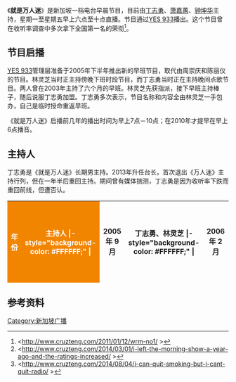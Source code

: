 {{電台節目信息框
|show_name          = 就是万人迷
|image              =
|imagesize          = 300px
|caption            = 
|slogan             = 
|other_names        = 
|format             = 
|runtime            = 四小时
|country            = {{flagicon|Singapore}} 新加坡 <BR> {{flagicon|Malaysia}} 馬來西亞南部 <BR> {{flagicon|Indonesia}} 印度尼西亞部份地區
|language           = [[华语|华语]]
|home_station       = [[YES_933|YES 933]]
|syndicates         = 
|television         = 
|presenter          = [[丁志勇|丁志勇]]<br>[[萧嘉蕙|萧嘉蕙]]<br>[[钟坤华|钟坤华]]
|starring           = 
|announcer          = 
|creator            = 
|writer             = 
|director           = 
|senior_editor      = 
|editor             = 
|producer           = 
|exec_producer      = 
|narrated           = 
|rec_location       = [[新传媒|新传媒]]
|first_aired        = 2005年9月5日  
|last_aired         = 2016年1月8日
|time_from          = 早上6时
|time_to            = 10時
|time_from_2        = 
|time_to_2          = 
|time_from_3        = 
|time_to_3          = 
|repeat_date_start  = 
|repeat_date_last   = 
|repeat_time_from_1 = 
|repeat_time_to_1   = 
|repeat_time_from_2 = 
|repeat_time_to_2   = 
|repeat_time_from_3 = 
|repeat_time_to_3   = 
|num_series         = 
|num_episodes       = 
|opentheme          = 
|othertheme         = 
|endtheme           = 
|podcast            = 
}}

《'''就是万人迷'''》是新加坡一档电台早晨节目，目前由[[丁志勇|丁志勇]]、[[萧嘉蕙|萧嘉蕙]]、[[钟坤华|钟坤华]]主持，星期一至星期五早上六点至十点直播。节目通过[[YES_933|YES 933]]播出。这个节目曾在收听率调查中多次拿下全国第一名的荣衔<ref><http://www.cruzteng.com/2011/01/12/wrm-no1/ {{Wayback|url=http://www.cruzteng.com/2011/01/12/wrm-no1/ |date=20150518094017 }}></ref>。

==节目启播==
[[YES_933|YES 933]]管理层准备于2005年下半年推出新的早班节目，取代由周崇庆和陈丽仪的节目。林灵芝当时正主持傍晚下班时段节目，而丁志勇当时正在主持晚间点歌节目。两人曾在2003年主持了六个月的早班。林灵芝先获指派，接下早班主持棒子，随后说服丁志勇加盟。丁志勇多次表示，节目名称和内容全由林灵芝一手包办，自己是临时授命重返早班。

《就是万人迷》启播前几年的播出时间为早上7点－10点；在2010年才提早在早上6点播音。

==主持人==
丁志勇是《就是万人迷》长期男主持。2013年升任台长，首次退出《万人迷》主持行列，但在一年半后重回主持。期间曾有媒体揣测，丁志勇是因为收听率下跌而重回前线，但遭否认。

{|class="wikitable" style="width:50%"
|-
! style="color:#FFFFFF; background-color: #F28500" width= 10% | 年份
! style="color:#FFFFFF; background-color: #F28500" width= 30% | 主持人
|- style="background-color: #FFFFFF;" |
|align=center| 2005年 9月 || 丁志勇、林灵芝
|- style="background-color: #FFFFFF;" |
|align=center| 2006年 2月 || 丁志勇、林灵芝、巫许玛莉 
|- style="background-color: #FFFFFF;" |
|align=center| 2006年 10月 || 丁志勇、巫许玛莉 
|- style="background-color: #FFFFFF;" |
|align=center| 2007年 3月 || 丁志勇、蔡伟彬 
|- style="background-color: #FFFFFF;" |
|align=center| 2007年 8月 || 丁志勇、林佩芬、陈艾薇 
|- style="background-color: #FFFFFF;" |
|align=center| 2008年 3月 || 丁志勇、林佩芬 
|- style="background-color: #FFFFFF;" |
|align=center| 2009年 3月 || 丁志勇、萧嘉蕙  
|- style="background-color: #FFFFFF;" |
|align=center| 2012年 3月 || 丁志勇、林佩芬、陈艾薇 
|- style="background-color: #FFFFFF;" |
|align=center| 2013年 3月 || 谢家发、林佩芬<ref><http://www.cruzteng.com/2014/03/01/i-left-the-morning-show-a-year-ago-and-the-ratings-increased/ {{Wayback|url=http://www.cruzteng.com/2014/03/01/i-left-the-morning-show-a-year-ago-and-the-ratings-increased/ |date=20150706200613 }}></ref> 
|- style="background-color: #FFFFFF;" |
|align=center| 2014年 8月 || 丁志勇、萧嘉蕙、钟坤华 <ref><http://www.cruzteng.com/2014/08/04/i-can-quit-smoking-but-i-cant-quit-radio/ {{Wayback|url=http://www.cruzteng.com/2014/08/04/i-can-quit-smoking-but-i-cant-quit-radio/ |date=20150519140637 }}></ref>
|}

== 参考资料 ==
{{reflist}}

[[Category:新加坡广播|Category:新加坡广播]]